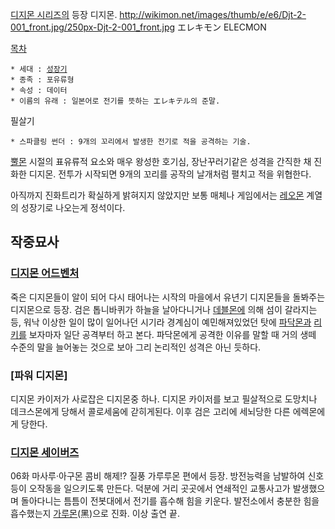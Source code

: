 [[디지몬 시리즈]]의 등장 디지몬.
http://wikimon.net/images/thumb/e/e6/Djt-2-001_front.jpg/250px-Djt-2-001_front.jpg
エレキモン ELECMON

[[목차]]
 * 세대 : [[성장기]]
 * 종족 : 포유류형
 * 속성 : 데이터
 * 이름의 유래 : 일본어로 전기를 뜻하는 エレキテル의 준말.

필살기
 * 스파클링 썬더 : 9개의 꼬리에서 발생한 전기로 적을 공격하는 기술.

[[뿔몬]] 시절의 표유류적 요소와 매우 왕성한 호기심, 장난꾸러기같은 성격을 간직한 채 진화한 디지몬. 전투가 시작되면 9개의 꼬리를 공작의 날개처럼 펼치고 적을 위협한다.

아직까지 진화트리가 확실하게 밝혀지지 않았지만 보통 매체나 게임에서는 [[레오몬]] 계열의 성장기로 나오는게 정석이다.


== 작중묘사 ==

=== [[디지몬 어드벤처]] ===

죽은 디지몬들이 알이 되어 다시 태어나는 시작의 마을에서 유년기 디지몬들을 돌봐주는 디지몬으로 등장. 검은 톱니바퀴가 하늘을 날아다니거나 [[데블몬]]에 의해 섬이 갈라지는 등, 워낙 이상한 일이 많이 일어나던 시기라 경계심이 예민해져있었던 탓에 [[파닥몬]]과 [[리키]]를 보자마자 일단 공격부터 하고 본다.
파닥몬에게 공격한 이유를 말할 때 거의 생떼 수준의 말을 늘어놓는 것으로 보아 그리 논리적인 성격은 아닌 듯하다.

=== [파워 디지몬] ===
디지몬 카이저가 사로잡은 디지몬중 하나. 디지몬 카이저를 보고 필살적으로 도망치나 데크스몬에게 당해서 콜로세움에 갇히게된다. 이후 검은 고리에 세뇌당한 다른 에렉몬에게 당한다.

=== [[디지몬 세이버즈]] ===

06화 마사루·아구몬 콤비 해제!? 질풍 가루루몬 편에서 등장.
방전능력을 남발하여 신호등이 오작동을 일으키도록 만든다. 덕분에 거리 곳곳에서 연쇄적인 교통사고가 발생했으며 돌아다니는 틈틈이 전봇대에서 전기를 흡수해 힘을 키운다. 발전소에서 충분한 힘을 흡수했는지 [[가루몬]](黑)으로 진화.
이상 출연 끝.
